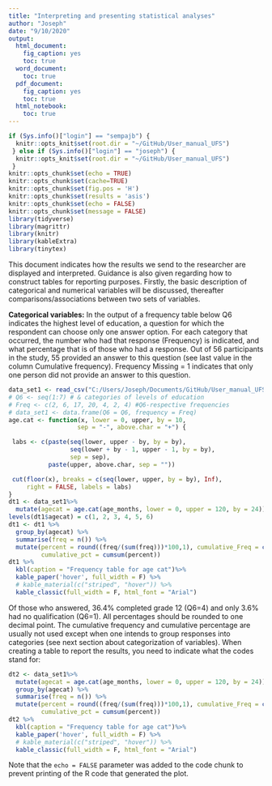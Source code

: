 ```yaml
---
title: "Interpreting and presenting statistical analyses"
author: "Joseph"
date: "9/10/2020"
output:
  html_document:
    fig_caption: yes
    toc: true
  word_document:
    toc: true
  pdf_document:
    fig_caption: yes
    toc: true
  html_notebook:
    toc: true
---
```


```r
if (Sys.info()["login"] == "sempajb") {
  knitr::opts_knit$set(root.dir = "~/GitHub/User_manual_UFS")
 } else if (Sys.info()["login"] == "joseph") {
  knitr::opts_knit$set(root.dir = "~/GitHub/User_manual_UFS")
 } 
knitr::opts_chunk$set(echo = TRUE)
knitr::opts_chunk$set(cache=TRUE)
knitr::opts_chunk$set(fig.pos = 'H')
knitr::opts_chunk$set(results = 'asis')
knitr::opts_chunk$set(echo = FALSE)
knitr::opts_chunk$set(message = FALSE)
library(tidyverse)
library(magrittr)
library(knitr)
library(kableExtra)
library(tinytex)
```

This document indicates how the results we send to the researcher are displayed and interpreted. Guidance is also given regarding how to construct tables for reporting purposes. Firstly, the basic description of categorical and numerical variables will be discussed, thereafter comparisons/associations between two sets of variables.

**<Basic description of results>**
**Categorical variables:**
In the output of a frequency table below Q6 indicates the highest level of education, a question for which the respondent can choose only one answer option. For each category that occurred, the number who had that response (Frequency) is indicated, and what percentage that is of those who had a response. Out of 56 participants in the study, 55 provided an answer to this question (see last value in the column Cumulative frequency). Frequency Missing = 1 indicates that only one person did not provide an answer to this question.

```r
data_set1 <- read_csv("C:/Users/Joseph/Documents/GitHub/User_manual_UFS/data/data_set_latex.csv")
# Q6 <- seq(1:7) # & categories of levels of education
# Freq <- c(2, 6, 17, 20, 4, 2, 4) #Q6-respective frequencies
# data_set1 <- data.frame(Q6 = Q6, frequency = Freq)
age.cat <- function(x, lower = 0, upper, by = 10,
                   sep = "-", above.char = "+") {

 labs <- c(paste(seq(lower, upper - by, by = by),
                 seq(lower + by - 1, upper - 1, by = by),
                 sep = sep),
           paste(upper, above.char, sep = ""))

 cut(floor(x), breaks = c(seq(lower, upper, by = by), Inf),
     right = FALSE, labels = labs)
}
dt1 <- data_set1%>%
  mutate(agecat = age.cat(age_months, lower = 0, upper = 120, by = 24))
levels(dt1$agecat) = c(1, 2, 3, 4, 5, 6)
dt1 <- dt1 %>%
  group_by(agecat) %>%
  summarise(freq = n()) %>%
  mutate(percent = round((freq/(sum(freq)))*100,1), cumulative_Freq = cumsum(freq), 
         cumulative_pct = cumsum(percent))
dt1 %>%
  kbl(caption = "Frequency table for age cat")%>%
  kable_paper('hover', full_width = F) %>%
  # kable_material(c("striped", "hover")) %>%
  kable_classic(full_width = F, html_font = "Arial")

```
Of those who answered, 36.4% completed grade 12 (Q6=4) and only 3.6% had no qualification (Q6=1). All percentages should be rounded to one decimal point.
The cumulative frequency and cumulative percentage are usually not used except when one intends to group responses into categories (see next section about categorization of variables).
When creating a table to report the results, you need to indicate what the codes stand for:
```r
dt2 <- data_set1%>%
  mutate(agecat = age.cat(age_months, lower = 0, upper = 120, by = 24)) %>%
  group_by(agecat) %>%
  summarise(freq = n()) %>%
  mutate(percent = round((freq/(sum(freq)))*100,1), cumulative_Freq = cumsum(freq), 
         cumulative_pct = cumsum(percent))
dt2 %>%
  kbl(caption = "Frequency table for age cat")%>%
  kable_paper('hover', full_width = F) %>%
  # kable_material(c("striped", "hover")) %>%
  kable_classic(full_width = F, html_font = "Arial")


```

Note that the `echo = FALSE` parameter was added to the code chunk to prevent printing of the R code that generated the plot.
